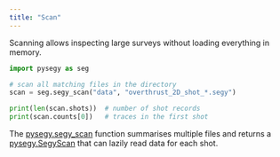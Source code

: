 ```yaml
---
title: "Scan"
---
```


Scanning allows inspecting large surveys without loading everything in
memory.

```python
import pysegy as seg

# scan all matching files in the directory
scan = seg.segy_scan("data", "overthrust_2D_shot_*.segy")

print(len(scan.shots))  # number of shot records
print(scan.counts[0])   # traces in the first shot
```

The [pysegy.segy_scan](reference/pysegy.qmd#segy_scan) function
summarises multiple files and returns a
[pysegy.SegyScan](reference/pysegy.qmd#SegyScan) that can lazily read data
for each shot.
